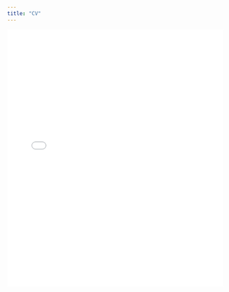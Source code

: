 ```yaml
---
title: "CV"
---
```


<iframe src="CV.pdf" width="100%" height="600px" style="border: none;"> </iframe>

